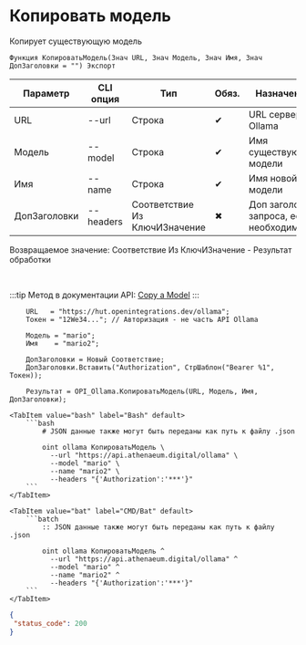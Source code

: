 ﻿---
sidebar_position: 5
description: Копировать модель и другие функции для работы с Ollama в Открытом пакете интеграций - бесплатной open-source библиотеке интеграций для 1С:Предприятие 8, OneScript и CLI
keywords: [1C, 1С, 1С:Предприятие, 1С:Предприятие 8.3, API, Интеграция, Сервисы, Обмен, OneScript, CLI, Ollama]
---


# Копировать модель
 Копирует существующую модель



`Функция КопироватьМодель(Знач URL, Знач Модель, Знач Имя, Знач ДопЗаголовки = "") Экспорт`

  | Параметр | CLI опция | Тип | Обяз. | Назначение |
  |-|-|-|-|-|
  | URL | --url | Строка | &#x2714; | URL сервера Ollama |
  | Модель | --model | Строка | &#x2714; | Имя существующей модели |
  | Имя | --name | Строка | &#x2714; | Имя новой модели |
  | ДопЗаголовки | --headers | Соответствие Из КлючИЗначение | &#x2716; | Доп заголовки запроса, если необходимо |

  
  Возвращаемое значение:   Соответствие Из КлючИЗначение - Результат обработки

<br/>

:::tip
Метод в документации API: [Copy a Model](https://github.com/ollama/ollama/blob/main/docs/api.md#copy-a-model)
:::
<br/>



```bsl title="Пример использования для 1С:Предприятие/OneScript"
    URL   = "https://hut.openintegrations.dev/ollama";
    Токен = "12We34..."; // Авторизация - не часть API Ollama

    Модель = "mario";
    Имя    = "mario2";

    ДопЗаголовки = Новый Соответствие;
    ДопЗаголовки.Вставить("Authorization", СтрШаблон("Bearer %1", Токен));

    Результат = OPI_Ollama.КопироватьМодель(URL, Модель, Имя, ДопЗаголовки);
```
    

 <Tabs>
  
    <TabItem value="bash" label="Bash" default>
        ```bash
            # JSON данные также могут быть переданы как путь к файлу .json
            
            oint ollama КопироватьМодель \
              --url "https://api.athenaeum.digital/ollama" \
              --model "mario" \
              --name "mario2" \
              --headers "{'Authorization':'***'}"
        ```
    </TabItem>
  
    <TabItem value="bat" label="CMD/Bat" default>
        ```batch
            :: JSON данные также могут быть переданы как путь к файлу .json
            
            oint ollama КопироватьМодель ^
              --url "https://api.athenaeum.digital/ollama" ^
              --model "mario" ^
              --name "mario2" ^
              --headers "{'Authorization':'***'}"
        ```
    </TabItem>
</Tabs>


```json title="Результат"
{
 "status_code": 200
}
```
